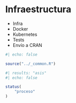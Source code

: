 # Infraestructura {#sec-Chapter6}

- Infra
- Docker
- Kubernetes
- Tests
- Envío a CRAN

```r
#| echo: false

source("../_common.R")
```

```r
#| results: "asis"
#| echo: false

status(
    "proceso"
)
```
